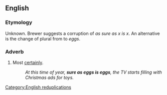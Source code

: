 ==English==

===Etymology===
Unknown. Brewer suggests a corruption of ''as sure as x is x''.  An alternative is the change of plural from {{etyl|enm|en}} {{m|enm|eyren}} to ''eggs''. <!--seems very unlikely, please source or remove-->

===Adverb===
{{en-adv|-}}

# {{lb|en|simile|colloquial}} Most [[certainly]].
#: ''At this time of year, '''sure as eggs is eggs''', the TV starts filling with Christmas ads for toys.''

[[Category:English reduplications]]